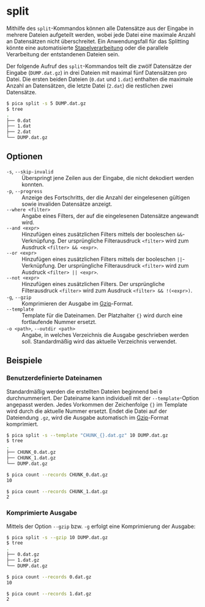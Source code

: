 # split {.unnumbered}

Mithilfe des `split`-Kommandos können alle Datensätze aus der Eingabe in
mehrere Dateien aufgeteilt werden, wobei jede Datei eine maximale Anzahl an
Datensätzen nicht überschreitet. Ein Anwendungsfall für das Splitting könnte
eine automatisierte [Stapelverarbeitung] oder die parallele Verarbeitung der
entstandenen Dateien sein.

Der folgende Aufruf des `split`-Kommandos teilt die zwölf Datensätze der
Eingabe (`DUMP.dat.gz`) in drei Dateien mit maximal fünf Datensätzen pro Datei.
Die ersten beiden Dateien (`0.dat` und `1.dat`) enthalten die maximale Anzahl
an Datensätzen, die letzte Datei (`2.dat`) die restlichen zwei Datensätze.

```.bash
$ pica split -s 5 DUMP.dat.gz
$ tree
.
├── 0.dat
├── 1.dat
├── 2.dat
└── DUMP.dat.gz
```


## Optionen

`-s`, `--skip-invalid`
: Überspringt jene Zeilen aus der Eingabe, die nicht dekodiert werden konnten.

`-p`, `--progress`
: Anzeige des Fortschritts, der die Anzahl der eingelesenen gültigen sowie
invaliden Datensätze anzeigt.

`--where <filter>`
: Angabe eines Filters, der auf die eingelesenen Datensätze angewandt wird.

`--and <expr>`
: Hinzufügen eines zusätzlichen Filters mittels der booleschen
`&&`-Verknüpfung. Der ursprüngliche Filterausdruck `<filter>` wird zum Ausdruck
`<filter> && <expr>`.

`--or <expr>`
: Hinzufügen eines zusätzlichen Filters mittels der booleschen
`||`-Verknüpfung. Der ursprüngliche Filterausdruck `<filter>` wird zum Ausdruck
`<filter> || <expr>`.

`--not <expr>`
: Hinzufügen eines zusätzlichen Filters. Der ursprüngliche Filterausdruck
`<filter>` wird zum Ausdruck `<filter> && !(<expr>)`.

`-g`, `--gzip`
: Komprimieren der Ausgabe im [Gzip]-Format.

`--template`
: Template für die Dateinamen. Der Platzhalter `{}` wird durch eine
fortlaufende Nummer ersetzt.

`-o <path>`, `--outdir <path>`
: Angabe, in welches Verzeichnis die Ausgabe geschrieben werden soll.
Standardmäßig wird das aktuelle Verzeichnis verwendet.


## Beispiele

### Benutzerdefinierte Dateinamen

Standardmäßig werden die erstellten Dateien beginnend bei `0` durchnummeriert.
Der Dateiname kann individuell mit der `--template`-Option angepasst werden.
Jedes Vorkommen der Zeichenfolge `{}` im Template wird durch die aktuelle
Nummer ersetzt. Endet die Datei auf der Dateiendung `.gz`, wird die Ausgabe
automatisch im [Gzip]-Format komprimiert.

```.bash
$ pica split -s --template "CHUNK_{}.dat.gz" 10 DUMP.dat.gz
$ tree
.
├── CHUNK_0.dat.gz
├── CHUNK_1.dat.gz
└── DUMP.dat.gz

$ pica count --records CHUNK_0.dat.gz
10

$ pica count --records CHUNK_1.dat.gz
2

```

### Komprimierte Ausgabe

Mittels der Option `--gzip` bzw. `-g` erfolgt eine Komprimierung der Ausgabe:

```.bash
$ pica split -s --gzip 10 DUMP.dat.gz
$ tree
.
├── 0.dat.gz
├── 1.dat.gz
└── DUMP.dat.gz

$ pica count --records 0.dat.gz
10

$ pica count --records 1.dat.gz
2
```

[Stapelverarbeitung]: https://de.wikipedia.org/wiki/Stapelverarbeitung
[Gzip]: https://de.wikipedia.org/wiki/Gzip
